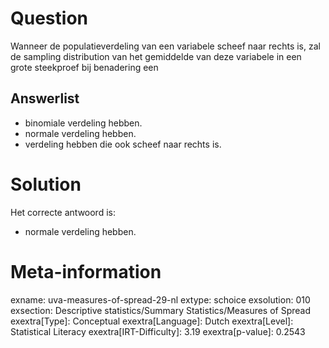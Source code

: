 Question
========

Wanneer de populatieverdeling van een variabele scheef naar rechts is,
zal de sampling distribution van het gemiddelde van deze variabele in
een grote steekproef bij benadering een

Answerlist
----------

* binomiale verdeling hebben.
* normale verdeling hebben.
* verdeling hebben die ook scheef naar rechts is.

Solution
========

Het correcte antwoord is: 

* normale verdeling hebben.

Meta-information
================
exname: uva-measures-of-spread-29-nl
extype: schoice
exsolution: 010
exsection: Descriptive statistics/Summary Statistics/Measures of Spread
exextra[Type]: Conceptual
exextra[Language]: Dutch
exextra[Level]: Statistical Literacy
exextra[IRT-Difficulty]: 3.19
exextra[p-value]: 0.2543
